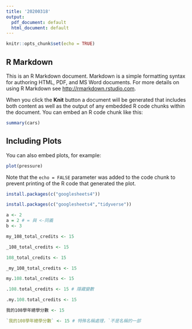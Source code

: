```yaml
---
title: '20200318'
output:
  pdf_document: default
  html_document: default
---
```


```r
knitr::opts_chunk$set(echo = TRUE)
```

## R Markdown

This is an R Markdown document. Markdown is a simple formatting syntax for authoring HTML, PDF, and MS Word documents. For more details on using R Markdown see <http://rmarkdown.rstudio.com>.

When you click the **Knit** button a document will be generated that includes both content as well as the output of any embedded R code chunks within the document. You can embed an R code chunk like this:

```r
summary(cars)
```

## Including Plots

You can also embed plots, for example:

```r
plot(pressure)
```

Note that the `echo = FALSE` parameter was added to the code chunk to prevent printing of the R code that generated the plot.
```r
install.packages(c("googlesheets4"))
```

```r
install.packages(c("googlesheets4","tidyverse"))
```

```r
a <- 2
a = 2 # = 與 <-同義
b <- 3
```
```r
my_108_total_credits <- 15
```

```r
_108_total_credits <- 15
```
```r
108_total_credits <- 15
```

```r
_my_108_total_credits <- 15
```
```r
my.108.total_credits <- 15
```

```r
.108.total_credits <- 15 # 隱藏變數
```
```r
.my.108.total_credits <- 15
```

```r
我的108學年總學分數 <- 15
```
```r
`我的108學年總學分數` <- 15 # 特殊名稱處理，`不是名稱的一部
```

